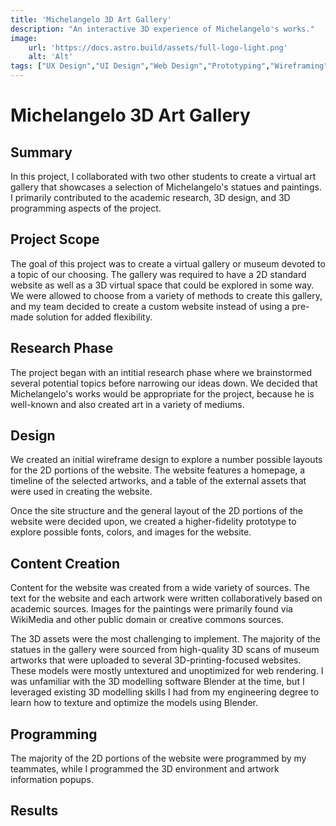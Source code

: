 ```yaml
---
title: 'Michelangelo 3D Art Gallery'
description: "An interactive 3D experience of Michelangelo's works."
image: 
    url: 'https://docs.astro.build/assets/full-logo-light.png'
    alt: 'Alt'
tags: ["UX Design","UI Design","Web Design","Prototyping","Wireframing","Figma","3D","Programming","Team Project","Academic Project"]
---
```

# Michelangelo 3D Art Gallery

## Summary

In this project, I collaborated with two other students to create a virtual art gallery that showcases a selection of Michelangelo's statues and paintings. I primarily contributed to the academic research, 3D design, and 3D programming aspects of the project.

## Project Scope

The goal of this project was to create a virtual gallery or museum devoted to a topic of our choosing. The gallery was required to have a 2D standard website as well as a 3D virtual space that could be explored in some way. We were allowed to choose from a variety of methods to create this gallery, and my team decided to create a custom website instead of using a pre-made solution for added flexibility.

## Research Phase

The project began with an intitial research phase where we brainstormed several potential topics before narrowing our ideas down. We decided that Michelangelo's works would be appropriate for the project, because he is well-known and also created art in a variety of mediums.

## Design

We created an initial wireframe design to explore a number possible layouts for the 2D portions of the website. The website features a homepage, a timeline of the selected artworks, and a table of the external assets that were used in creating the website.

Once the site structure and the general layout of the 2D portions of the website were decided upon, we created a higher-fidelity prototype to explore possible fonts, colors, and images for the website.

## Content Creation

Content for the website was created from a wide variety of sources. The text for the website and each artwork were written collaboratively based on academic sources. Images for the paintings were primarily found via WikiMedia and other public domain or creative commons sources.

The 3D assets were the most challenging to implement. The majority of the statues in the gallery were sourced from high-quality 3D scans of museum artworks that were uploaded to several 3D-printing-focused websites. These models were mostly untextured and unoptimized for web rendering. I was unfamiliar with the 3D modelling software Blender at the time, but I leveraged existing 3D modelling skills I had from my engineering degree to learn how to texture and optimize the models using Blender.

## Programming

The majority of the 2D portions of the website were programmed by my teammates, while I programmed the 3D environment and artwork information popups.

## Results
